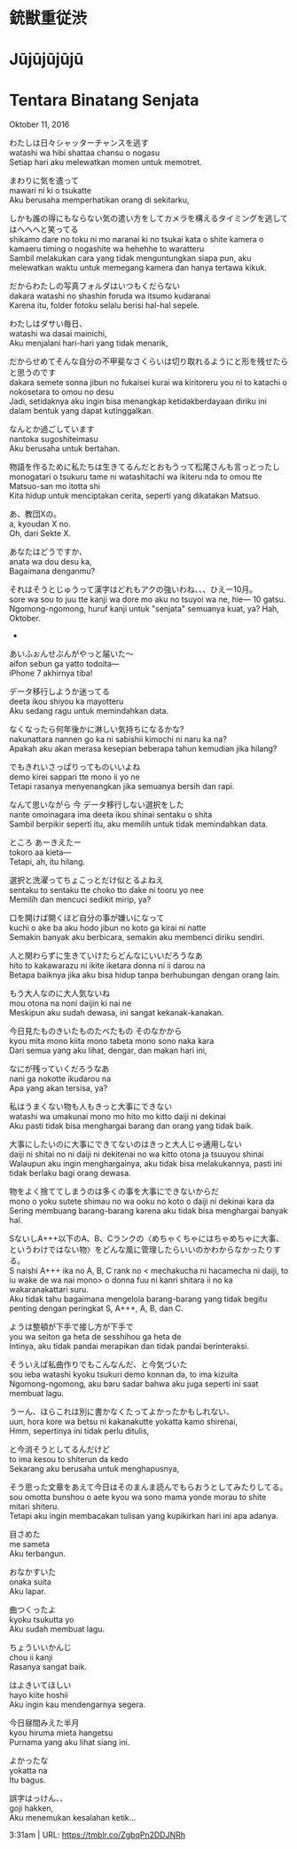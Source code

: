 # 銃獣重従渋  
# Jūjūjūjūjū  
# Tentara Binatang Senjata  

Oktober 11, 2016

わたしは日々シャッターチャンスを逃す  
watashi wa hibi shattaa chansu o nogasu  
Setiap hari aku melewatkan momen untuk memotret.  

まわりに気を遣って  
mawari ni ki o tsukatte  
Aku berusaha memperhatikan orang di sekitarku,  

しかも誰の得にもならない気の遣い方をしてカメラを構えるタイミングを逃してはへへへと笑ってる  
shikamo dare no toku ni mo naranai ki no tsukai kata o shite kamera o kamaeru timing o nogashite wa hehehhe to waratteru  
Sambil melakukan cara yang tidak menguntungkan siapa pun, aku melewatkan waktu untuk memegang kamera dan hanya tertawa kikuk.  

だからわたしの写真フォルダはいつもくだらない  
dakara watashi no shashin foruda wa itsumo kudaranai  
Karena itu, folder fotoku selalu berisi hal-hal sepele.  

わたしはダサい毎日、  
watashi wa dasai mainichi,  
Aku menjalani hari-hari yang tidak menarik,  

だからせめてそんな自分の不甲斐なさくらいは切り取れるようにと形を残せたらと思うのです  
dakara semete sonna jibun no fukaisei kurai wa kiritoreru you ni to katachi o nokosetara to omou no desu  
Jadi, setidaknya aku ingin bisa menangkap ketidakberdayaan diriku ini dalam bentuk yang dapat kutinggalkan.  

なんとか過ごしています  
nantoka sugoshiteimasu  
Aku berusaha untuk bertahan.  

物語を作るために私たちは生きてるんだとおもうって松尾さんも言っとったし  
monogatari o tsukuru tame ni watashitachi wa ikiteru nda to omou tte Matsuo-san mo itotta shi  
Kita hidup untuk menciptakan cerita, seperti yang dikatakan Matsuo.  

あ、教団Xの。  
a, kyoudan X no.  
Oh, dari Sekte X.  

あなたはどうですか、  
anata wa dou desu ka,  
Bagaimana denganmu?  

それはそうとじゅうって漢字はどれもアクの強いわね、、、ひえー10月。  
sore wa sou to juu tte kanji wa dore mo aku no tsuyoi wa ne, hie— 10 gatsu.  
Ngomong-ngomong, huruf kanji untuk "senjata" semuanya kuat, ya? Hah, Oktober.  

*  

あいふぉんせぶんがやっと届いた〜  
aifon sebun ga yatto todoita—  
iPhone 7 akhirnya tiba!  

データ移行しようか迷ってる  
deeta ikou shiyou ka mayotteru  
Aku sedang ragu untuk memindahkan data.  

なくなったら何年後かに淋しい気持ちになるかな?  
nakunattara nannen go ka ni sabishii kimochi ni naru ka na?  
Apakah aku akan merasa kesepian beberapa tahun kemudian jika hilang?  

でもきれいさっぱりってものいいよね  
demo kirei sappari tte mono ii yo ne  
Tetapi rasanya menyenangkan jika semuanya bersih dan rapi.  

なんて思いながら 今 データ移行しない選択をした  
nante omoinagara ima deeta ikou shinai sentaku o shita  
Sambil berpikir seperti itu, aku memilih untuk tidak memindahkan data.  

ところ あーきえたー  
tokoro aa kieta—  
Tetapi, ah, itu hilang.  

選択と洗濯ってちょこっとだけ似とるよねえ  
sentaku to sentaku tte choko tto dake ni tooru yo nee  
Memilih dan mencuci sedikit mirip, ya?  

口を開けば開くほど自分の事が嫌いになって  
kuchi o ake ba aku hodo jibun no koto ga kirai ni natte  
Semakin banyak aku berbicara, semakin aku membenci diriku sendiri.  

人と関わらずに生きていけたらどんなにいいだろうなあ  
hito to kakawarazu ni ikite iketara donna ni ii darou na  
Betapa baiknya jika aku bisa hidup tanpa berhubungan dengan orang lain.  

もう大人なのに大人気ないね  
mou otona na noni daijin ki nai ne  
Meskipun aku sudah dewasa, ini sangat kekanak-kanakan.  

今日見たものきいたものたべたもの そのなかから  
kyou mita mono kiita mono tabeta mono sono naka kara  
Dari semua yang aku lihat, dengar, dan makan hari ini,  

なにが残っていくだろうなあ  
nani ga nokotte ikudarou na  
Apa yang akan tersisa, ya?  

私はうまくない物も人もきっと大事にできない  
watashi wa umakunai mono mo hito mo kitto daiji ni dekinai  
Aku pasti tidak bisa menghargai barang dan orang yang tidak baik.  

大事にしたいのに大事にできてないのはきっと大人じゃ通用しない  
daiji ni shitai no ni daiji ni dekitenai no wa kitto otona ja tsuuyou shinai  
Walaupun aku ingin menghargainya, aku tidak bisa melakukannya, pasti ini tidak berlaku bagi orang dewasa.  

物をよく捨ててしまうのは多くの事を大事にできないからだ  
mono o yoku sutete shimau no wa ooku no koto o daiji ni dekinai kara da  
Sering membuang barang-barang karena aku tidak bisa menghargai banyak hal.  

SないしA+++以下のA、B、Cランクの〈めちゃくちゃにはちゃめちゃに大事、というわけではない物〉をどんな風に管理したらいいのかわからなかったりする。  
S naishi A+++ ika no A, B, C rank no < mechakucha ni hacamecha ni daiji, to iu wake de wa nai mono> o donna fuu ni kanri shitara ii no ka wakaranakattari suru.  
Aku tidak tahu bagaimana mengelola barang-barang yang tidak begitu penting dengan peringkat S, A+++, A, B, dan C.  

ようは整頓が下手で接し方が下手で  
you wa seiton ga heta de sesshihou ga heta de  
Intinya, aku tidak pandai merapikan dan tidak pandai berinteraksi.  

そういえば私曲作りでもこんなんだ、と今気づいた  
sou ieba watashi kyoku tsukuri demo konnan da, to ima kizuita  
Ngomong-ngomong, aku baru sadar bahwa aku juga seperti ini saat membuat lagu.  

うーん、ほらこれは別に書かなくたってよかったかもしれない、  
uun, hora kore wa betsu ni kakanakutte yokatta kamo shirenai,  
Hmm, sepertinya ini tidak perlu ditulis,  

と今消そうとしてるんだけど  
to ima kesou to shiterun da kedo  
Sekarang aku berusaha untuk menghapusnya,  

そう思った文章をあえて今日はそのまんま読んでもらおうとしてみたりしてる。  
sou omotta bunshou o aete kyou wa sono mama yonde morau to shite mitari shiteru.  
Tetapi aku ingin membacakan tulisan yang kupikirkan hari ini apa adanya.  

目さめた  
me sameta  
Aku terbangun.  

おなかすいた  
onaka suita  
Aku lapar.  

曲つくったよ  
kyoku tsukutta yo  
Aku sudah membuat lagu.  

ちょういいかんじ  
chou ii kanji  
Rasanya sangat baik.  

はよきいてほしい  
hayo kiite hoshii  
Aku ingin kau mendengarnya segera.  

今日昼間みえた半月  
kyou hiruma mieta hangetsu  
Purnama yang aku lihat siang ini.  

よかったな  
yokatta na  
Itu bagus.  

誤字はっけん、、  
goji hakken,  
Aku menemukan kesalahan ketik...  

3:31am  |   URL: https://tmblr.co/ZgbqPn2DDJNRh  